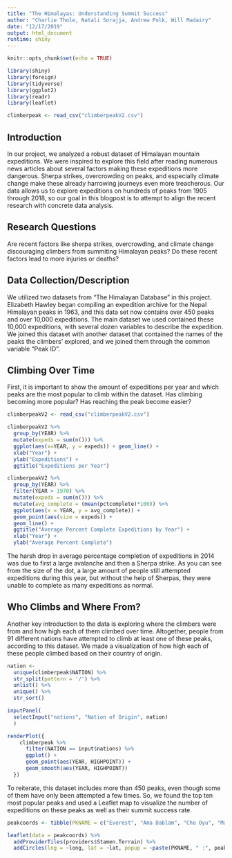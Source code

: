 ```yaml
---
title: "The Himalayas: Understanding Summit Success"
author: "Charlie Thole, Natali Sorajja, Andrew Polk, Will Madairy"
date: "12/17/2019"
output: html_document
runtime: shiny
---
```


```r
knitr::opts_chunk$set(echo = TRUE)
```

```r
library(shiny)
library(foreign)
library(tidyverse)
library(ggplot2)
library(readr)
library(leaflet)
```

```r
climberpeak <- read_csv("climberpeakV2.csv")
```

## Introduction
In our project, we analyzed a robust dataset of Himalayan mountain expeditions. We were inspired to explore this field after reading numerous news articles about several factors making these expeditions more dangerous. Sherpa strikes, overcrowding on peaks, and especially climate change make these already harrowing journeys even more treacherous. Our data allows us to explore expeditions on hundreds of peaks from 1905 through 2018, so our goal in this blogpost is to attempt to align the recent research with concrete data analysis.
  
## Research Questions
Are recent factors like sherpa strikes, overcrowding, and climate change discouraging climbers from summiting Himalayan peaks? Do these recent factors lead to more injuries or deaths?
	
## Data Collection/Description
We utilized two datasets from “The Himalayan Database” in this project. Elizabeth Hawley began compiling an expedition archive for the Nepal Himalayan peaks in 1963, and this data set now contains over 450 peaks and over 10,000 expeditions. The main dataset we used contained these 10,000 expeditions, with several dozen variables to describe the expedition. We joined this dataset with another dataset that contained the names of the peaks the climbers’ explored, and we joined them through the common variable “Peak ID”. 
  
## Climbing Over Time
First, it is important to show the amount of expeditions per year and which peaks are the most popular to climb within the dataset. Has climbing becoming more popular? Has reaching the peak become easier?

```r
climberpeakV2 <- read_csv("climberpeakV2.csv")

```

```r
climberpeakV2 %>%
  group_by(YEAR) %>%
  mutate(expeds = sum(n())) %>%
  ggplot(aes(x=YEAR, y = expeds)) + geom_line() + 
  xlab("Year") + 
  ylab("Expeditions") + 
  ggtitle("Expeditions per Year") 
```


```r
climberpeakV2 %>%
  group_by(YEAR) %>%
  filter(YEAR > 1970) %>%
  mutate(expeds = sum(n())) %>%
  mutate(avg_complete = (mean(pctcomplete)*100)) %>%
  ggplot(aes(x = YEAR, y = avg_complete)) + 
  geom_point(aes(size = expeds)) + 
  geom_line() +
  ggtitle("Average Percent Complete Expeditions by Year") + 
  xlab("Year") +
  ylab("Average Percent Complete") 
```


The harsh drop in average percentage completion of expeditions in 2014 was due to first a large avalanche and then a Sherpa strike. As you can see from the size of the dot, a large amount of people still attempted expeditions during this year, but without the help of Sherpas, they were unable to complete as many expeditions as normal. 

## Who Climbs and Where From?
Another key introduction to the data is exploring where the climbers were from and how high each of them climbed over time.
Altogether, people from 91 different nations have attempted to climb at least one of these peaks, according to this dataset. We made a visualization of how high each of these people climbed based on their country of origin.
```r
nation <-
  unique(climberpeak$NATION) %>% 
  str_split(pattern = '/') %>% 
  unlist() %>% 
  unique() %>% 
  str_sort()
```

```r
inputPanel(
  selectInput("nations", "Nation of Origin", nation)
  )

renderPlot({
    climberpeak %>% 
      filter(NATION == input$nations) %>% 
      ggplot() +
      geom_point(aes(YEAR, HIGHPOINT)) +
      geom_smooth(aes(YEAR, HIGHPOINT))
  })
```

To reiterate, this dataset includes more than 450 peaks, even though some of them have only been attempted a few times. So, we found the top ten most popular peaks and used a Leaflet map to visualize the number of expeditions on these peaks as well as their summit success rate.

```r
peakcoords <- tibble(PKNAME = c("Everest", "Ama Dablam", "Cho Oyu", "Manaslu", "Lhotse", "Dhaulagiri I", "Makalu", "Baruntse", "Pumori", "Annapurna I"), long = c(86.925, 86.8612, 86.6585, 84.5597, 86.9336, 83.4873, 87.0912, 86.979649, 86.8253, 83.8203), lat = c(27.9881, 27.8619, 28.0973, 28.5497, 27.9626, 28.6985, 27.886, 27.872062, 28.009, 28.5961), peakheight = c(8850, 6814, 8188, 8163, 8516, 8167, 8485, 7152, 7138, 8091), expeds = c(2059, 1353, 1329, 632, 406, 381, 346, 307, 263, 240), success_rate = c("59.8%", "67.9%", "61.7%", "48.9%", "55.9%", "40.7%", "39.6%", "38.1%", "45.6%", "31.3%"))
```

```r
leaflet(data = peakcoords) %>% 
  addProviderTiles(providers$Stamen.Terrain) %>% 
  addCircles(lng = ~long, lat = ~lat, popup = ~paste(PKNAME, " :", peakheight, "Meters, ", expeds, "Expeditions, ", success_rate, "Success Rate"), weight = 20)
```


